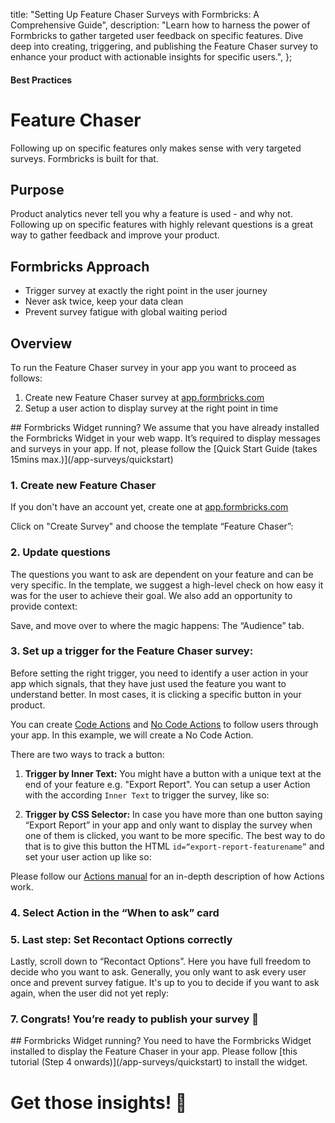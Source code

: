 

  title: "Setting Up Feature Chaser Surveys with Formbricks: A Comprehensive Guide",
  description:
    "Learn how to harness the power of Formbricks to gather targeted user feedback on specific features. Dive deep into creating, triggering, and publishing the Feature Chaser survey to enhance your product with actionable insights for specific users.",
};

#### Best Practices

# Feature Chaser

Following up on specific features only makes sense with very targeted surveys. Formbricks is built for that.

## Purpose

Product analytics never tell you why a feature is used - and why not. Following up on specific features with highly relevant questions is a great way to gather feedback and improve your product.

## Formbricks Approach

- Trigger survey at exactly the right point in the user journey
- Never ask twice, keep your data clean
- Prevent survey fatigue with global waiting period

## Overview

To run the Feature Chaser survey in your app you want to proceed as follows:

1. Create new Feature Chaser survey at [app.formbricks.com](https://app.escuta.ai/)
2. Setup a user action to display survey at the right point in time

<Note>
  ## Formbricks Widget running? 
  We assume that you have already installed the Formbricks Widget in your web
  wapp. It’s required to display messages and surveys in your app. If not, please follow the [Quick Start
  Guide (takes 15mins max.)](/app-surveys/quickstart)
</Note>

### 1. Create new Feature Chaser

If you don't have an account yet, create one at [app.formbricks.com](https://app.escuta.ai/auth/signup)

Click on "Create Survey" and choose the template “Feature Chaser”:

<MdxImage
  src={CreateSurvey}
  alt="Create survey by template"
  quality="100"
  className="max-w-full rounded-lg sm:max-w-3xl"
/>

### 2. Update questions

The questions you want to ask are dependent on your feature and can be very specific. In the template, we suggest a high-level check on how easy it was for the user to achieve their goal. We also add an opportunity to provide context:

<MdxImage
  src={ChangeText}
  alt="Change text content"
  quality="100"
  className="max-w-full rounded-lg sm:max-w-3xl"
/>

Save, and move over to where the magic happens: The “Audience” tab.

### 3. Set up a trigger for the Feature Chaser survey:

Before setting the right trigger, you need to identify a user action in your app which signals, that they have just used the feature you want to understand better. In most cases, it is clicking a specific button in your product.

You can create [Code Actions](/app-surveys/actions#setting-up-code-actions) and [No Code Actions](/app-surveys/actions#setting-up-no-code-actions) to follow users through your app. In this example, we will create a No Code Action.

There are two ways to track a button:

1. **Trigger by Inner Text:** You might have a button with a unique text at the end of your feature e.g. "Export Report". You can setup a user Action with the according `Inner Text` to trigger the survey, like so:

<MdxImage
  src={ActionText}
  alt="Set the trigger by inner Text"
  quality="100"
  className="max-w-full rounded-lg sm:max-w-3xl"
/>

2. **Trigger by CSS Selector:** In case you have more than one button saying “Export Report” in your app and only want to display the survey when one of them is clicked, you want to be more specific. The best way to do that is to give this button the HTML `id=“export-report-featurename”` and set your user action up like so:

<MdxImage
  src={ActionCSS}
  alt="Set the trigger by CSS Selector"
  quality="100"
  className="max-w-full rounded-lg sm:max-w-3xl"
/>

Please follow our [Actions manual](/actions/why) for an in-depth description of how Actions work.

### 4. Select Action in the “When to ask” card

<MdxImage
  src={SelectAction}
  alt="Select PMF trigger button action"
  quality="100"
  className="max-w-full rounded-lg sm:max-w-3xl"
/>

### 5. Last step: Set Recontact Options correctly

Lastly, scroll down to “Recontact Options”. Here you have full freedom to decide who you want to ask. Generally, you only want to ask every user once and prevent survey fatigue. It's up to you to decide if you want to ask again, when the user did not yet reply:

<MdxImage
  src={RecontactOptions}
  alt="Set recontact options"
  quality="100"
  className="max-w-full rounded-lg sm:max-w-2xl"
/>

### 7. Congrats! You’re ready to publish your survey 💃

<MdxImage src={Publish} alt="Publish survey" quality="100" className="max-w-full rounded-lg sm:max-w-3xl" />

<Note>
  ## Formbricks Widget running? You need to have the Formbricks Widget installed to display the Feature Chaser
  in your app. Please follow [this tutorial (Step 4 onwards)](/app-surveys/quickstart) to install the widget.
</Note>

###

# Get those insights! 🎉
